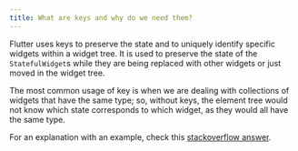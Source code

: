 ```yaml
---
title: What are keys and why do we need them?
---
```


Flutter uses keys to preserve the state and to uniquely identify specific widgets within a widget tree. It is used to preserve the state of the `StatefulWidget`s while they are being replaced with other widgets or just moved in the widget tree.

The most common usage of key is when we are dealing with collections of widgets that have the same type; so, without keys, the element tree would not know which state corresponds to which widget, as they would all have the same type.

For an explanation with an example, check this [stackoverflow answer](https://stackoverflow.com/a/50081052).

